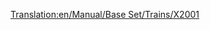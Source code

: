 [[Translation:en/Manual/Base Set/Trains/X2001]]
{{en/Manual/Base Set/Trains/Trains|Cost=£60,937 ($121.874)
|Speed=305 kph (190 mph)
|Weight=95 t
|Power=9,000 hp (6.618 kW)
|Annual=£3,234 ($6.468)
|Designed=1999
|Lifespan=20
|Capacity=N/A
|Description=This locomotive is the first available monorail power car, and it's a good deal more powerful and faster than the best electric-rail loco, the [[en/Manual/Base Set/Trains/AsiaStar]]. Combine two power cars in one train to reach top speed with a long train. 
|Real-life=Probably a play of the Swedish tilting train [https://www.wikipedia.org/wiki/X2000 X2000] (technically known as X2; as X2000 is a brand name - describing the brand-concept.). http://www.lococarriage.org.uk/x2000.htm has the complete story of X2000 - the train for the year 2000!
}}